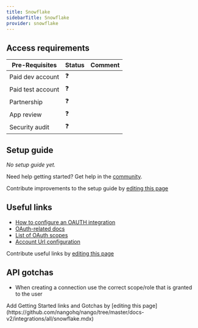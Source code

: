 ```yaml
---
title: Snowflake
sidebarTitle: Snowflake
provider: snowflake
---
```



<Overview />
<PreBuiltTooling />
<PreBuiltUseCases />

## Access requirements
| Pre-Requisites | Status | Comment|
| - | - | - |
| Paid dev account | ❓ |  |
| Paid test account | ❓ |  |
| Partnership | ❓ | |
| App review | ❓ |  |
| Security audit | ❓ | |


## Setup guide

_No setup guide yet._

<Tip>Need help getting started? Get help in the [community](https://nango.dev/slack).</Tip>

<Note>Contribute improvements to the setup guide by [editing this page](https://github.com/nangohq/nango/tree/master/docs-v2/integrations/all/snowflake.mdx)</Note>


## Useful links

-   [How to configure an OAUTH integration](https://docs.snowflake.com/en/user-guide/oauth-partner)
-   [OAuth-related docs](https://docs.snowflake.com/en/user-guide/oauth-intro)
-   [List of OAuth scopes](https://docs.snowflake.com/en/user-guide/oauth-custom#scope)
-   [Account Url configuration](https://docs.snowflake.com/en/user-guide/organizations-connect#label-connecting-via-url)

<Note>Contribute useful links by [editing this page](https://github.com/nangohq/nango/tree/master/docs-v2/integrations/all/snowflake.mdx)</Note>

## API gotchas
- When creating a connection use the correct scope/role that is granted to the user
<Note>
    Add Getting Started links and Gotchas by [editing this page](https://github.com/nangohq/nango/tree/master/docs-v2/integrations/all/snowflake.mdx)
</Note>
